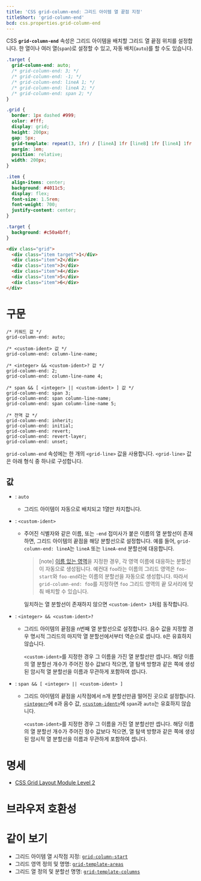 ```yaml
---
title: 'CSS grid-column-end: 그리드 아이템 열 끝점 지정'
titleShort: 'grid-column-end'
bcd: css.properties.grid-column-end
---
```


CSS **`grid-column-end`** 속성은 그리드 아이템을 배치할 그리드 열 끝점 위치를 설정합니다. 한 열이나 여러 열(`span`)로 설정할 수 있고, 자동 배치(`auto`)를 할 수도 있습니다.

```css hidden name=demo
.target {
  grid-column-end: auto;
  /* grid-column-end: 3; */
  /* grid-column-end: -1; */
  /* grid-column-end: lineA 1; */
  /* grid-column-end: lineA 2; */
  /* grid-column-end: span 2; */
}
```

```css hidden name=demo filename=style
.grid {
  border: 1px dashed #999;
  color: #fff;
  display: grid;
  height: 200px;
  gap: 5px;
  grid-template: repeat(3, 1fr) / [lineA] 1fr [lineB] 1fr [lineA] 1fr [lineB];
  margin: 1em;
  position: relative;
  width: 200px;
}

.item {
  align-items: center;
  background: #4011c5;
  display: flex;
  font-size: 1.5rem;
  font-weight: 700;
  justify-content: center;
}

.target {
  background: #c50a4bff;
}
```

```html hidden name=demo
<div class="grid">
  <div class="item target">1</div>
  <div class="item">2</div>
  <div class="item">3</div>
  <div class="item">4</div>
  <div class="item">5</div>
  <div class="item">6</div>
</div>
```

<LiveExample height={280} lang="css" name="demo" />

# 구문

```css-prop
/* 키워드 값 */
grid-column-end: auto;

/* <custom-ident> 값 */
grid-column-end: column-line-name;

/* <integer> && <custom-ident>? 값 */
grid-column-end: 2;
grid-column-end: column-line-name 4;

/* span && [ <integer> || <custom-ident> ] 값 */
grid-column-end: span 3;
grid-column-end: span column-line-name;
grid-column-end: span column-line-name 5;

/* 전역 값 */
grid-column-end: inherit;
grid-column-end: initial;
grid-column-end: revert;
grid-column-end: revert-layer;
grid-column-end: unset;
```

`grid-column-end` 속성에는 한 개의 `<grid-line>` 값을 사용합니다. `<grid-line>` 값은 아래 형식 중 하나로 구성합니다.

## 값

- : `auto`
  - 그리드 아이템이 자동으로 배치되고 1열만 차지합니다.
- : `<custom-ident>`
  - 주어진 식별자와 같은 이름, 또는 `-end` 접미사가 붙은 이름의 열 분할선이 존재하면, 그리드 아이템의 끝점을 해당 분할선으로 설정합니다. 예를 들어, `grid-column-end: lineA`는 `lineA` 또는 `lineA-end` 분할선에 대응합니다.

    > [note]
    > [이름 있는 영역][`grid-template-areas`]을 지정한 경우, 각 영역 이름에 대응하는 분할선이 자동으로 생성됩니다. 예컨대 `foo`라는 이름의 그리드 영역은 `foo-start`와 `foo-end`라는 이름의 분할선을 자동으로 생성합니다. 따라서 `grid-column-end: foo`를 지정하면 `foo` 그리드 영역의 끝 모서리에 맞춰 배치할 수 있습니다.

    일치하는 열 분할선이 존재하지 않으면 `<custom-ident> 1`처럼 동작합니다.

- : `<integer> && <custom-ident>?`
  - 그리드 아이템의 끝점을 n번째 열 분할선으로 설정합니다. 음수 값을 지정할 경우 명시적 그리드의 마지막 열 분할선에서부터 역순으로 셉니다. `0`은 유효하지 않습니다.

    `<custom-ident>`를 지정한 경우 그 이름을 가진 열 분할선만 셉니다. 해당 이름의 열 분할선 개수가 주어진 정수 값보다 적으면, 열 탐색 방향과 같은 쪽에 생성된 암시적 열 분할선을 이름과 무관하게 포함하여 셉니다.

- : `span && [ <integer> || <custom-ident> ]`
  - 그리드 아이템의 끝점을 시작점에서 n개 분할선만큼 떨어진 곳으로 설정합니다. [`<integer>`]에 `0`과 음수 값, [`<custom-ident>`]에 `span`과 `auto`는 유효하지 않습니다.

    `<custom-ident>`를 지정한 경우 그 이름을 가진 열 분할선만 셉니다. 해당 이름의 열 분할선 개수가 주어진 정수 값보다 적으면, 열 탐색 방향과 같은 쪽에 생성된 암시적 열 분할선을 이름과 무관하게 포함하여 셉니다.

# 명세

- [CSS Grid Layout Module Level 2](https://drafts.csswg.org/css-grid/#line-placement)

# 브라우저 호환성

<BrowserCompat data={props.bcd} />

# 같이 보기

- 그리드 아이템 열 시작점 지정: [`grid-column-start`]
- 그리드 영역 정의 및 명명: [`grid-template-areas`]
- 그리드 열 정의 및 분할선 명명: [`grid-template-columns`]

[`<custom-ident>`]: https://developer.mozilla.org/en-US/docs/Web/CSS/custom-ident
[`<integer>`]: ./integer
[`grid-column-start`]: ./grid-column-start
[`grid-template-areas`]: ./grid-template-areas
[`grid-template-columns`]: ./grid-template-columns
